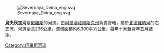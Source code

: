 {{Coord|61|33|12|N|46|13|38|E|display=title|region:RU-ARK_type:river_source:dewiki}}

[[Image:Severnaya_Dvina_eng.svg|right]]

'''烏夫秋加河'''是[[俄羅斯|俄羅斯]]的河流，由[[阿爾漢格爾斯克州|阿爾漢格爾斯克州]]負責管轄，屬於[[北德維納河|北德維納河]]的右支流，河道全長236公里，流域面積約6,300平方公里，每年十月至翌年五月結冰。

{{Russia-geo-stub}}
[[Category:俄羅斯河流|Category:俄羅斯河流]]